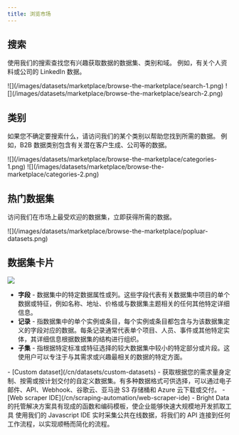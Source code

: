 ```yaml
---
title: 浏览市场
---
```

## 搜索
使用我们的搜索查找您有兴趣获取数据的数据集、类别和域。 例如，有关个人资料或公司的 LinkedIn 数据。

<Frame>
![](/images/datasets/marketplace/browse-the-marketplace/search-1.png)
![](/images/datasets/marketplace/browse-the-marketplace/search-2.png)
</Frame>

## 类别
如果您不确定要搜索什么，请访问我们的某个类别以帮助您找到所需的数据。 例如，B2B 数据类别包含有关潜在客户生成、公司等的数据。

<Frame>
![](/images/datasets/marketplace/browse-the-marketplace/categories-1.png)
![](/images/datasets/marketplace/browse-the-marketplace/categories-2.png)
</Frame>

## 热门数据集
访问我们在市场上最受欢迎的数据集，立即获得所需的数据。

<Frame>
![](/images/datasets/marketplace/browse-the-marketplace/popluar-datasets.png)
</Frame>

## 数据集卡片
![](/images/datasets/marketplace/browse-the-marketplace/dataset-card.png)
- **字段** - 数据集中的特定数据属性或列。这些字段代表有关数据集中项目的单个数据或特征，例如名称、地址、价格或与数据集主题相关的任何其他特定详细信息。
- **记录** - 指数据集中的单个实例或条目，每个实例或条目都包含与为该数据集定义的字段对应的数据。每条记录通常代表单个项目、人员、事件或其他特定实体，其详细信息根据数据集的结构进行组织。
- **子集** - 指根据特定标准或特征选择的较大数据集中较小的特定部分或片段。这使用户可以专注于与其需求或兴趣最相关的数据的特定方面。

<Tip>
<Accordion title="找不到您要找的东西？">
- [Custom dataset](/cn/datasets/custom-datasets) - 获取根据您的需求量身定制、按需或按计划交付的自定义数据集。有多种数据格式可供选择，可以通过电子邮件、API、Webhook、谷歌云、亚马逊 S3 存储桶和 Azure 云下载或交付。
- [Web scraper IDE](/cn/scraping-automation/web-scraper-ide) - Bright Data 的托管解决方案具有现成的函数和编码模板，使企业能够快速大规模地开发抓取工具 使用我们的 Javascript IDE 实时采集公共在线数据，将我们的 API 连接到任何工作流程，以实现顺畅而简化的流程。
</Accordion>
</Tip>

